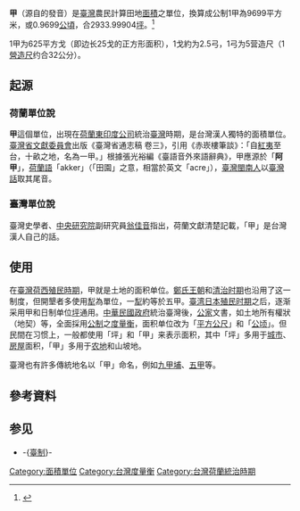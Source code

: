 {{Min-nan
| title     = 甲
| choan-han = 甲
| choan-lo  = Kah
}}
'''甲'''（源自{{lang-nl|akker}}的發音）是[[臺灣|臺灣]]農民計算田地[[面積|面積]]之單位，換算成公制1甲為9699平方米，或0.9699[[公頃|公頃]]，合2933.99904[[坪|坪]]。<ref>{{Cite web |url=http://twblg.dict.edu.tw/holodict_new/default.jsp |title=台灣閩南語常用詞辭典 |accessdate=2016-03-23 |archive-date=2016-03-26 |archive-url=https://web.archive.org/web/20160326124813/http://twblg.dict.edu.tw/holodict_new/default.jsp |dead-url=no }}</ref>

1甲为625平方戈（即边长25戈的正方形面积），1戈約为2.5弓，1弓为5营造尺（1[[營造尺庫平制|營造尺]]约合32公分）。

==起源==
===荷蘭單位說===
'''甲'''這個單位，出現在[[荷蘭東印度公司|荷蘭東印度公司]]統治[[臺灣|臺灣]]時期，是台灣漢人獨特的面積單位。[[臺灣省文獻委員會|臺灣省文獻委員會]]出版《臺灣省通志稿 卷三》，引用《赤崁樓筆談》：「自[[荷蘭人|紅夷]]至台，十畝之地，名為一甲。」根據張光裕編《臺語音外來語辭典》，甲應源於「'''阿甲'''」，[[荷蘭語|荷蘭語]]「akker」（「田園」之意，相當於英文「acre」），[[臺灣閩南人|臺灣閩南人]]以[[臺灣話|臺灣話]]取其尾音。

===臺灣單位說===
臺灣史學者、[[中央研究院|中央研究院]]副研究員[[翁佳音|翁佳音]]指出，荷蘭文獻清楚記載，「甲」是台灣漢人自己的話。

==使用==
在[[臺灣荷西殖民時期|臺灣荷西殖民時期]]，甲就是土地的面积单位。[[鄭氏王朝|鄭氏王朝]]和[[台灣清治時期|清治时期]]也沿用了这一制度，但開墾者多使用[[犁_(單位)|犁]]為單位，一[[犁_(單位)|犁]]約等於五甲。[[台灣日治時期|臺湾日本殖民时期]]之后，逐渐采用甲和日制单位[[坪|坪]]通用。[[中華民國政府|中華民國政府]]統治臺灣後，[[公家|公家]]文書，如土地所有權狀（地契）等，全面採用[[公制|公制]]之[[计量单位制|度量衡]]，面积单位改为「[[平方公尺|平方公尺]]」和「[[公顷|公顷]]」。但民間在习惯上，一般都使用「坪」和「甲」来表示面积，其中「坪」多用于[[城市|城市]]、[[房屋|房屋]]面积，「甲」多用于[[农地|农地]]和山坡地。

臺灣也有許多傳統地名以「甲」命名，例如[[九甲埔|九甲埔]]、[[五甲|五甲]]等。
==參考資料==
{{reflist}}

==参见==
*-{[[臺制|臺制]]}-

{{面積單位}}
{{Standard-stub}}

[[Category:面積單位|Category:面積單位]]
[[Category:台灣度量衡|Category:台灣度量衡]]
[[Category:台灣荷蘭統治時期|Category:台灣荷蘭統治時期]]